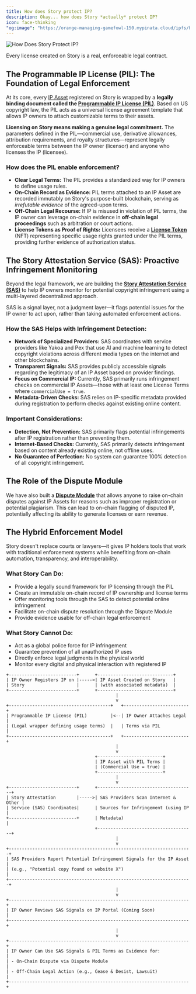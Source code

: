 ```yaml
---
title: How does Story protect IP?
description: Okay... how does Story *actually* protect IP?
icon: face-thinking
"og:image": "https://orange-managing-gamefowl-150.mypinata.cloud/ipfs/bafybeidi3jtvfg76bo6bzilt7qukteuxy3byhnygspsqyddgx7hdn5mlsi"
---
```


<Frame>
  <img src="/images/concepts/hdspip.png" alt="How Does Story Protect IP?" />
</Frame>

<Tip>Every license created on Story is a real, enforceable legal contract.</Tip>

## The Programmable IP License (PIL): The Foundation of Legal Enforcement

At its core, every [IP Asset](/concepts/ip-asset) registered on Story is wrapped by a **legally binding document called the [Programmable IP License (PIL)](/concepts/programmable-ip-license)**. Based on US copyright law, the PIL acts as a universal license agreement template that allows IP owners to attach customizable terms to their assets.

**Licensing on Story means making a genuine legal commitment.** The parameters defined in the PIL—commercial use, derivative allowances, attribution requirements, and royalty structures—represent legally enforceable terms between the IP owner (licensor) and anyone who licenses the IP (licensee).

### How does the PIL enable enforcement?

- **Clear Legal Terms:** The PIL provides a standardized way for IP owners to define usage rules.
- **On-Chain Record as Evidence:** PIL terms attached to an IP Asset are recorded immutably on Story's purpose-built blockchain, serving as _irrefutable evidence_ of the agreed-upon terms.
- **Off-Chain Legal Recourse:** If IP is misused in violation of PIL terms, the IP owner can leverage on-chain evidence in **off-chain legal proceedings** such as arbitration or court actions.
- **License Tokens as Proof of Rights:** Licensees receive a [**License Token**](/concepts/licensing-module/license-token) (NFT) representing specific usage rights granted under the PIL terms, providing further evidence of authorization status.

## The Story Attestation Service (SAS): Proactive Infringement Monitoring

Beyond the legal framework, we are building the [**Story Attestation Service (SAS)**](/concepts/story-attestation-service) to help IP owners monitor for potential copyright infringement using a multi-layered decentralized approach.

<Note>
  SAS is a signal layer, not a judgment layer—it flags potential issues for the
  IP owner to act upon, rather than taking automated enforcement actions.
</Note>

### How the SAS Helps with Infringement Detection:

- **Network of Specialized Providers:** SAS coordinates with service providers like Yakoa and Pex that use AI and machine learning to detect copyright violations across different media types on the internet and other blockchains.
- **Transparent Signals:** SAS provides publicly accessible signals regarding the legitimacy of an IP Asset based on provider findings.
- **Focus on Commercial IP:** Currently, SAS primarily runs infringement checks on commercial IP Assets—those with at least one License Terms where `commercialUse = true`.
- **Metadata-Driven Checks:** SAS relies on IP-specific metadata provided during registration to perform checks against existing online content.

### Important Considerations:

- **Detection, Not Prevention:** SAS primarily flags potential infringements after IP registration rather than preventing them.
- **Internet-Based Checks:** Currently, SAS primarily detects infringement based on content already existing online, not offline uses.
- **No Guarantee of Perfection:** No system can guarantee 100% detection of all copyright infringement.

## The Role of the Dispute Module

We have also built a [**Dispute Module**](/concepts/dispute-module) that allows anyone to raise on-chain disputes against IP Assets for reasons such as improper registration or potential plagiarism. This can lead to on-chain flagging of disputed IP, potentially affecting its ability to generate licenses or earn revenue.

## The Hybrid Enforcement Model

<Note>
  Story doesn't replace courts or lawyers—it gives IP holders tools that work
  with traditional enforcement systems while benefiting from on-chain
  automation, transparency, and interoperability.
</Note>

### What Story Can Do:

- Provide a legally sound framework for IP licensing through the PIL
- Create an immutable on-chain record of IP ownership and license terms
- Offer monitoring tools through the SAS to detect potential online infringement
- Facilitate on-chain dispute resolution through the Dispute Module
- Provide evidence usable for off-chain legal enforcement

### What Story Cannot Do:

- Act as a global police force for IP infringement
- Guarantee prevention of all unauthorized IP uses
- Directly enforce legal judgments in the physical world
- Monitor every digital and physical interaction with registered IP

```
+--------------------------+      +-----------------------------+
| IP Owner Registers IP on |----->| IP Asset Created on Story   |
| Story                    |      | (with associated metadata)  |
+--------------------------+      +-----------------------------+
                                          |
                                          v
+---------------------------------------+   +-------------------------+
| Programmable IP License (PIL)         |<--| IP Owner Attaches Legal |
| (Legal wrapper defining usage terms)  |   | Terms via PIL           |
+---------------------------------------+   +-------------------------+
                                          |
                                          v
                                  +-------------------------+
                                  | IP Asset with PIL Terms |
                                  | (Commercial Use = true) |
                                  +-------------------------+
                                          |
                                          v
+--------------------------+      +-------------------------------------+
| Story Attestation        |----->| SAS Providers Scan Internet & Other |
| Service (SAS) Coordinates|      | Sources for Infringement (using IP  |
+--------------------------+      | Metadata)                           |
                                  +-------------------------------------+
                                          |
                                          v
+----------------------------------------------------------------------+
| SAS Providers Report Potential Infringement Signals for the IP Asset |
| (e.g., "Potential copy found on website X")                          |
+----------------------------------------------------------------------+
                                          |
                                          v
+---------------------------------------------------------------------+
| IP Owner Reviews SAS Signals on IP Portal (Coming Soon)             |
+---------------------------------------------------------------------+
                                          |
                                          v
+---------------------------------------------------------------------+
| IP Owner Can Use SAS Signals & PIL Terms as Evidence for:           |
| - On-Chain Dispute via Dispute Module                               |
| - Off-Chain Legal Action (e.g., Cease & Desist, Lawsuit)            |
+---------------------------------------------------------------------+

```

